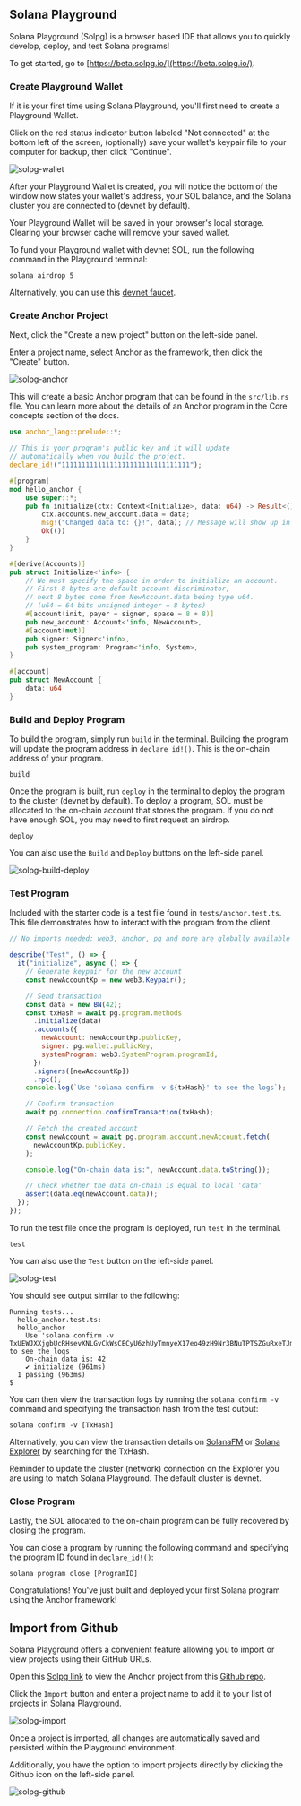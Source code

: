 
## Solana Playground

Solana Playground (Solpg) is a browser based IDE that allows you to quickly
develop, deploy, and test Solana programs!

To get started, go to [https://beta.solpg.io/](https://beta.solpg.io/).

<Steps>

### Create Playground Wallet

If it is your first time using Solana Playground, you'll first need to create a
Playground Wallet.

Click on the red status indicator button labeled "Not connected" at the bottom
left of the screen, (optionally) save your wallet's keypair file to your
computer for backup, then click "Continue".

![solpg-wallet](/assets/docs/core/quickstart/solpg-wallet.png)

After your Playground Wallet is created, you will notice the bottom of the
window now states your wallet's address, your SOL balance, and the Solana
cluster you are connected to (devnet by default).

<Callout>
  Your Playground Wallet will be saved in your browser's local storage. Clearing
  your browser cache will remove your saved wallet.
</Callout>

To fund your Playground wallet with devnet SOL, run the following command in the
Playground terminal:

```shell filename="Terminal" copy
solana airdrop 5
```

Alternatively, you can use this [devnet faucet](https://faucet.solana.com/).

### Create Anchor Project

Next, click the "Create a new project" button on the left-side panel.

Enter a project name, select Anchor as the framework, then click the "Create"
button.

![solpg-anchor](/assets/docs/core/quickstart/solpg-anchor.png)

This will create a basic Anchor program that can be found in the `src/lib.rs`
file. You can learn more about the details of an Anchor program in the Core
concepts section of the docs.

```rust filename="lib.rs"
use anchor_lang::prelude::*;

// This is your program's public key and it will update
// automatically when you build the project.
declare_id!("11111111111111111111111111111111");

#[program]
mod hello_anchor {
    use super::*;
    pub fn initialize(ctx: Context<Initialize>, data: u64) -> Result<()> {
        ctx.accounts.new_account.data = data;
        msg!("Changed data to: {}!", data); // Message will show up in the tx logs
        Ok(())
    }
}

#[derive(Accounts)]
pub struct Initialize<'info> {
    // We must specify the space in order to initialize an account.
    // First 8 bytes are default account discriminator,
    // next 8 bytes come from NewAccount.data being type u64.
    // (u64 = 64 bits unsigned integer = 8 bytes)
    #[account(init, payer = signer, space = 8 + 8)]
    pub new_account: Account<'info, NewAccount>,
    #[account(mut)]
    pub signer: Signer<'info>,
    pub system_program: Program<'info, System>,
}

#[account]
pub struct NewAccount {
    data: u64
}
```

### Build and Deploy Program

To build the program, simply run `build` in the terminal. Building the program
will update the program address in `declare_id!()`. This is the on-chain address
of your program.

```shell filename="Terminal" copy
build
```

Once the program is built, run `deploy` in the terminal to deploy the program to
the cluster (devnet by default). To deploy a program, SOL must be allocated to
the on-chain account that stores the program. If you do not have enough SOL, you
may need to first request an airdrop.

```shell filename="Terminal" copy
deploy
```

You can also use the `Build` and `Deploy` buttons on the left-side panel.

![solpg-build-deploy](/assets/docs/core/quickstart/solpg-build-deploy.png)

### Test Program

Included with the starter code is a test file found in `tests/anchor.test.ts`.
This file demonstrates how to interact with the program from the client.

```javascript filename="anchor.test.ts"
// No imports needed: web3, anchor, pg and more are globally available

describe("Test", () => {
  it("initialize", async () => {
    // Generate keypair for the new account
    const newAccountKp = new web3.Keypair();

    // Send transaction
    const data = new BN(42);
    const txHash = await pg.program.methods
      .initialize(data)
      .accounts({
        newAccount: newAccountKp.publicKey,
        signer: pg.wallet.publicKey,
        systemProgram: web3.SystemProgram.programId,
      })
      .signers([newAccountKp])
      .rpc();
    console.log(`Use 'solana confirm -v ${txHash}' to see the logs`);

    // Confirm transaction
    await pg.connection.confirmTransaction(txHash);

    // Fetch the created account
    const newAccount = await pg.program.account.newAccount.fetch(
      newAccountKp.publicKey,
    );

    console.log("On-chain data is:", newAccount.data.toString());

    // Check whether the data on-chain is equal to local 'data'
    assert(data.eq(newAccount.data));
  });
});
```

To run the test file once the program is deployed, run `test` in the terminal.

```shell filename="Terminal" copy
test
```

You can also use the `Test` button on the left-side panel.

![solpg-test](/assets/docs/core/quickstart/solpg-test.png)

You should see output similar to the following:

```shell filename="Terminal"
Running tests...
  hello_anchor.test.ts:
  hello_anchor
    Use 'solana confirm -v TxUEWJXXjgbUcRHsevXNLGvCkWsCECyU6zhUyTmnyeX17eo49zH9Nr3BNuTPTSZGuRxeTJmm8qKGygm3qpP8Edu' to see the logs
    On-chain data is: 42
    ✔ initialize (961ms)
  1 passing (963ms)
$
```

You can then view the transaction logs by running the `solana confirm -v`
command and specifying the transaction hash from the test output:

```shell filename="Terminal" copy
solana confirm -v [TxHash]
```

Alternatively, you can view the transaction details on
[SolanaFM](https://solana.fm/) or
[Solana Explorer](https://explorer.solana.com/?cluster=devnet) by searching for
the TxHash.

<Callout>
  Reminder to update the cluster (network) connection on the Explorer you are
  using to match Solana Playground. The default cluster is devnet.
</Callout>

### Close Program

Lastly, the SOL allocated to the on-chain program can be fully recovered by
closing the program.

You can close a program by running the following command and specifying the
program ID found in `declare_id!()`:

```shell filename="Terminal" copy
solana program close [ProgramID]
```

Congratulations! You've just built and deployed your first Solana program using
the Anchor framework!

</Steps>

## Import from Github

Solana Playground offers a convenient feature allowing you to import or view
projects using their GitHub URLs.

Open this
[Solpg link](https://beta.solpg.io/https://github.com/solana-developers/anchor-examples/tree/main/quickstart)
to view the Anchor project from this
[Github repo](https://github.com/solana-developers/anchor-examples/tree/main/quickstart).

Click the `Import` button and enter a project name to add it to your list of
projects in Solana Playground.

![solpg-import](/assets/docs/core/quickstart/solpg-import.png)

Once a project is imported, all changes are automatically saved and persisted
within the Playground environment.

Additionally, you have the option to import projects directly by clicking the
Github icon on the left-side panel.

![solpg-github](/assets/docs/core/quickstart/solpg-github.png)
